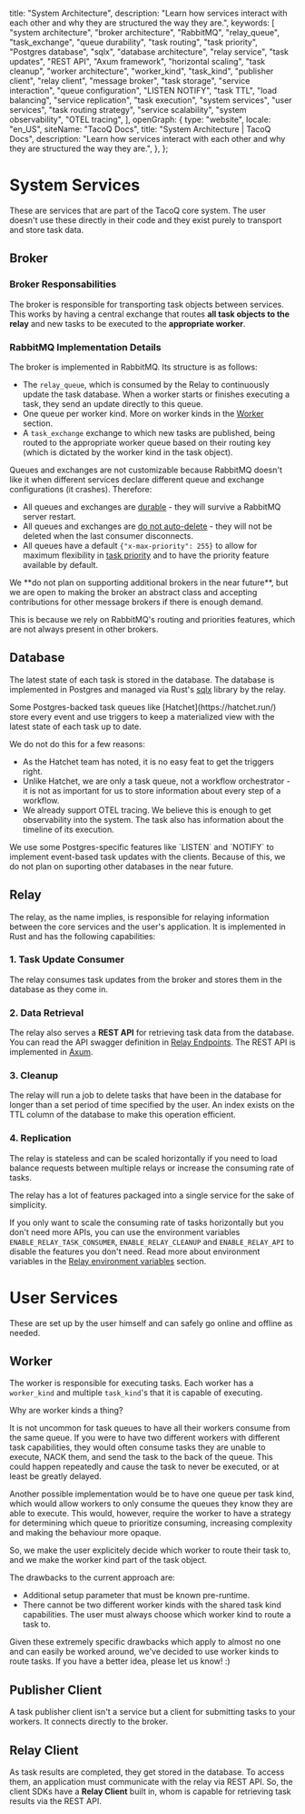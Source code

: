   title: "System Architecture",
  description:
    "Learn how services interact with each other and why they are structured the way they are.",
  keywords: [
    "system architecture",
    "broker architecture",
    "RabbitMQ",
    "relay_queue",
    "task_exchange",
    "queue durability",
    "task routing",
    "task priority",
    "Postgres database",
    "sqlx",
    "database architecture",
    "relay service",
    "task updates",
    "REST API",
    "Axum framework",
    "horizontal scaling",
    "task cleanup",
    "worker architecture",
    "worker_kind",
    "task_kind",
    "publisher client",
    "relay client",
    "message broker",
    "task storage",
    "service interaction",
    "queue configuration",
    "LISTEN NOTIFY",
    "task TTL",
    "load balancing",
    "service replication",
    "task execution",
    "system services",
    "user services",
    "task routing strategy",
    "service scalability",
    "system observability",
    "OTEL tracing",
  ],
  openGraph: {
    type: "website",
    locale: "en_US",
    siteName: "TacoQ Docs",
    title: "System Architecture | TacoQ Docs",
    description:
      "Learn how services interact with each other and why they are structured the way they are.",
  },
};

# System Services

These are services that are part of the TacoQ core system. The user doesn't
use these directly in their code and they exist purely to transport and store
task data.

## Broker

### Broker Responsabilities

The broker is responsible for transporting task objects between services. This
works by having a central exchange that routes **all task objects to the
relay** and new tasks to be executed to the **appropriate worker**.

### RabbitMQ Implementation Details

The broker is implemented in RabbitMQ. Its structure is as follows:

- The `relay_queue`, which is consumed by the Relay to continuously update the
  task database. When a worker starts or finishes executing a task, they send
  an update directly to this queue.
- One queue per worker kind. More on worker kinds in the
  [Worker](/technical-reference/system-architecture/#h2-worker) section.
- A `task_exchange` exchange to which new tasks are published, being routed to
  the appropriate worker queue based on their routing key (which is dictated
  by the worker kind in the task object).

Queues and exchanges are not customizable because RabbitMQ doesn't like it
when different services declare different queue and exchange configurations
(it crashes). Therefore:

- All queues and exchanges are [durable](https://www.rabbitmq.com/docs/queues#durability) -
  they will survive a RabbitMQ server restart.
- All queues and exchanges are [do not auto-delete](https://www.rabbitmq.com/docs/queues#properties) -
  they will not be deleted when the last consumer disconnects.
- All queues have a default `{"x-max-priority": 255}` to allow for maximum
  flexibility in [task priority](https://www.rabbitmq.com/docs/priority) and to
  have the priority feature available by default.

<Note>
  We **do not plan on supporting additional brokers in the near future**, 
  but we are open to making the broker an abstract class and accepting 
  contributions for other message brokers if there is enough demand.

This is because we rely on RabbitMQ's routing and priorities features, which
are not always present in other brokers.

</Note>

## Database

The latest state of each task is stored in the database. The database is
implemented in Postgres and managed via Rust's [sqlx](https://docs.rs/sqlx/latest/sqlx/)
library by the relay.

<Note>
  Some Postgres-backed task queues like [Hatchet](https://hatchet.run/) store 
  every event and use triggers to keep a materialized view with the latest state 
  of each task up to date.

We do not do this for a few reasons:

- As the Hatchet team has noted, it is no easy feat to get the triggers
  right.
- Unlike Hatchet, we are only a task queue, not a workflow orchestrator -
  it is not as important for us to store information about every step of a
  workflow.
- We already support OTEL tracing. We believe this is enough to get
  observability into the system. The task also has information about the
  timeline of its execution.
</Note>

<Note>
  We use some Postgres-specific features like `LISTEN` and `NOTIFY` to implement
  event-based task updates with the clients. Because of this, we do not plan on
  suporting other databases in the near future.
</Note>

## Relay

The relay, as the name implies, is responsible for relaying information
between the core services and the user's application. It is implemented in Rust
and has the following capabilities:

### 1. Task Update Consumer

The relay consumes task updates from the broker and stores them in the database as they come in.

### 2. Data Retrieval

The relay also serves a **REST API** for retrieving task data from the database.
You can read the API swagger definition in [Relay Endpoints](/technical-reference/relay-endpoints).
The REST API is implemented in [Axum](https://docs.rs/axum/latest/axum/).

### 3. Cleanup

The relay will run a job to delete tasks that have been in the database for
longer than a set period of time specified by the user. An index exists on the
TTL column of the database to make this operation efficient.

### 4. Replication

The relay is stateless and can be scaled horizontally if you need to
load balance requests between multiple relays or increase the consuming
rate of tasks.

<Tip>
  The relay has a lot of features packaged into a single service for the sake of simplicity.

If you only want to scale the consuming rate of tasks horizontally but you don't need more APIs,
you can use the environment variables `ENABLE_RELAY_TASK_CONSUMER`, `ENABLE_RELAY_CLEANUP` and
`ENABLE_RELAY_API` to disable the features you don't need. Read more about environment variables
in the [Relay environment variables](/technical-reference/relay-environment-variables) section.

</Tip>

# User Services

These are set up by the user himself and can safely go online and offline as
needed.

## Worker

The worker is responsible for executing tasks. Each worker has a `worker_kind`
and multiple `task_kind`'s that it is capable of executing.

<Note>
  Why are worker kinds a thing?

It is not uncommon for task queues to have all their workers consume from the
same queue. If you were to have two different workers with different task
capabilities, they would often consume tasks they are unable to execute, NACK
them, and send the task to the back of the queue. This could happen repeatedly
and cause the task to never be executed, or at least be greatly delayed.

Another possible implementation would be to have one queue per task kind, which
would allow workers to only consume the queues they know they are able to
execute. This would, however, require the worker to have a strategy for
determining which queue to prioritize consuming, increasing complexity and making
the behaviour more opaque.

So, we make the user explicitely decide which worker to route their task to,
and we make the worker kind part of the task object.

The drawbacks to the current approach are:

- Additional setup parameter that must be known pre-runtime.
- There cannot be two different worker kinds with the shared task kind
  capabilities. The user must always choose which worker kind to route a task to.

Given these extremely specific drawbacks which apply to almost no one and can
easily be worked around, we've decided to use worker kinds to route tasks. If
you have a better idea, please let us know! :)

</Note>

## Publisher Client

A task publisher client isn't a service but a client for submitting tasks to your
workers. It connects directly to the broker.

## Relay Client

As task results are completed, they get stored in the database. To access them,
an application must communicate with the relay via REST API. So, the client SDKs
have a **Relay Client** built in, whom is capable for retrieving task results via
the REST API.
